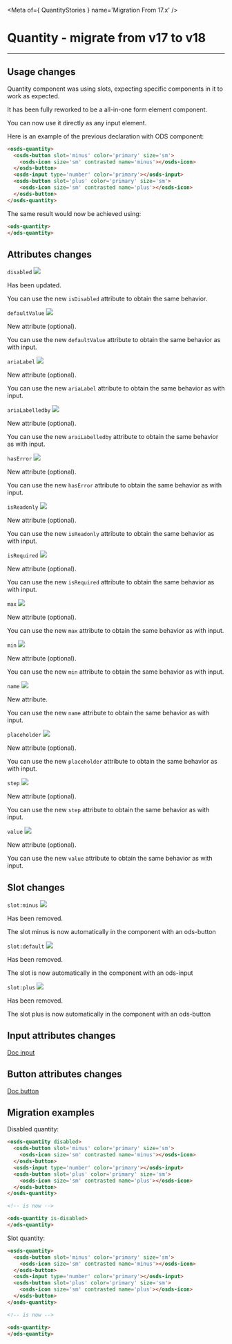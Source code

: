 
<Meta of={ QuantityStories } name='Migration From 17.x' />

# Quantity - migrate from v17 to v18
----

## Usage changes

Quantity component was using slots, expecting specific components in it to work as expected.

It has been fully reworked to be a all-in-one form element component.

You can now use it directly as any input element.

Here is an example of the previous declaration with ODS component:

```html
<osds-quantity>
  <osds-button slot='minus' color='primary' size='sm'>
    <osds-icon size='sm' contrasted name='minus'></osds-icon>
  </osds-button>
  <osds-input type='number' color='primary'></osds-input>
  <osds-button slot='plus' color='primary' size='sm'>
    <osds-icon size='sm' contrasted name='plus'></osds-icon>
  </osds-button>
</osds-quantity>
```

The same result would now be achieved using:
```html
<ods-quantity>
</ods-quantity>
```


## Attributes changes

`disabled` <img src="https://img.shields.io/badge/updated-00FFFF" />

Has been updated.

You can use the new `isDisabled` attribute to obtain the same behavior.

`defaultValue` <img src="https://img.shields.io/badge/new-008000" />

New attribute (optional).

You can use the new `defaultValue` attribute to obtain the same behavior as with input.

`ariaLabel` <img src="https://img.shields.io/badge/new-008000" />

New attribute (optional).

You can use the new `ariaLabel` attribute to obtain the same behavior as with input.

`ariaLabelledby` <img src="https://img.shields.io/badge/new-008000" />

New attribute (optional).

You can use the new `araiLabelledby` attribute to obtain the same behavior as with input.

`hasError` <img src="https://img.shields.io/badge/new-008000" />

New attribute (optional).

You can use the new `hasError` attribute to obtain the same behavior as with input.

`isReadonly` <img src="https://img.shields.io/badge/new-008000" />

New attribute (optional).

You can use the new `isReadonly` attribute to obtain the same behavior as with input.

`isRequired` <img src="https://img.shields.io/badge/new-008000" />

New attribute (optional).

You can use the new `isRequired` attribute to obtain the same behavior as with input.

`max` <img src="https://img.shields.io/badge/new-008000" />

New attribute (optional).

You can use the new `max` attribute to obtain the same behavior as with input.

`min` <img src="https://img.shields.io/badge/new-008000" />

New attribute (optional).

You can use the new `min` attribute to obtain the same behavior as with input.

`name` <img src="https://img.shields.io/badge/new-008000" />

New attribute.

You can use the new `name` attribute to obtain the same behavior as with input.

`placeholder` <img src="https://img.shields.io/badge/new-008000" />

New attribute (optional).

You can use the new `placeholder` attribute to obtain the same behavior as with input.

`step` <img src="https://img.shields.io/badge/new-008000" />

New attribute (optional).

You can use the new `step` attribute to obtain the same behavior as with input.

`value` <img src="https://img.shields.io/badge/new-008000" />

New attribute (optional).

You can use the new `value` attribute to obtain the same behavior as with input.

## Slot changes

`slot:minus` <img src="https://img.shields.io/badge/removed-FF0000" />

Has been removed.

The slot minus is now automatically in the component with an ods-button

`slot:default` <img src="https://img.shields.io/badge/removed-FF0000" />

Has been removed.

The slot is now automatically in the component with an ods-input

`slot:plus` <img src="https://img.shields.io/badge/removed-FF0000" />

Has been removed.

The slot plus is now automatically in the component with an ods-button

## Input attributes changes
[Doc input](/docs/ods-components-form-input--migration-from-17-x)

## Button attributes changes
[Doc button](/docs/ods-components-actions-button--migration-from-17-x)

## Migration examples

Disabled quantity:
```html
<osds-quantity disabled>
  <osds-button slot='minus' color='primary' size='sm'>
    <osds-icon size='sm' contrasted name='minus'></osds-icon>
  </osds-button>
  <osds-input type='number' color='primary'></osds-input>
  <osds-button slot='plus' color='primary' size='sm'>
    <osds-icon size='sm' contrasted name='plus'></osds-icon>
  </osds-button>
</osds-quantity>

<!-- is now -->

<ods-quantity is-disabled>
</ods-quantity>
```

Slot quantity:
```html
<osds-quantity>
  <osds-button slot='minus' color='primary' size='sm'>
    <osds-icon size='sm' contrasted name='minus'></osds-icon>
  </osds-button>
  <osds-input type='number' color='primary'></osds-input>
  <osds-button slot='plus' color='primary' size='sm'>
    <osds-icon size='sm' contrasted name='plus'></osds-icon>
  </osds-button>
</osds-quantity>

<!-- is now -->

<ods-quantity>
</ods-quantity>
```
